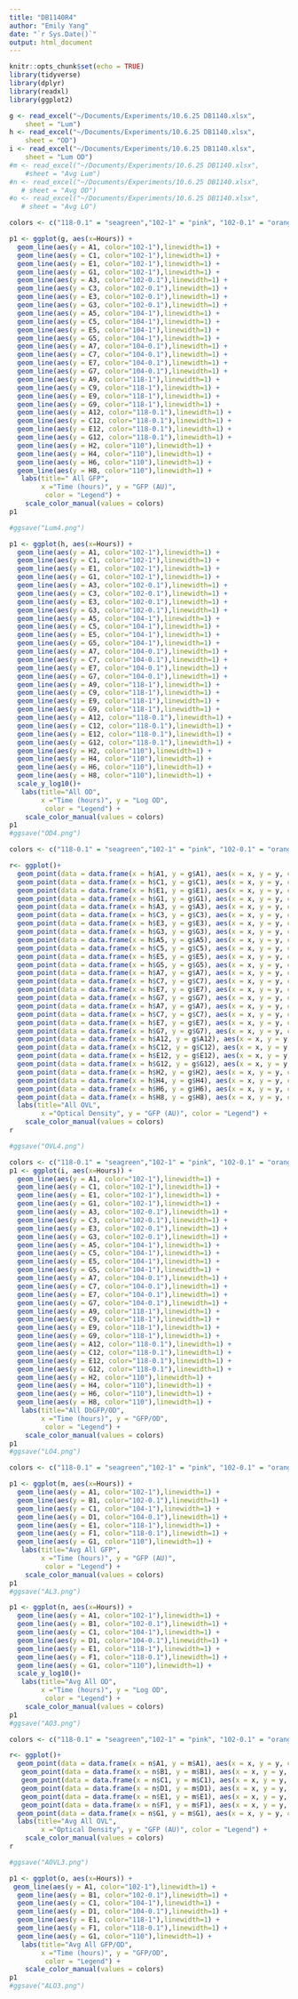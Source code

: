 ```yaml
---
title: "DB1140R4"
author: "Emily Yang"
date: "`r Sys.Date()`"
output: html_document
---
```


```r
knitr::opts_chunk$set(echo = TRUE)
library(tidyverse)
library(dplyr)
library(readxl)
library(ggplot2)

g <- read_excel("~/Documents/Experiments/10.6.25 DB1140.xlsx", 
    sheet = "Lum")
h <- read_excel("~/Documents/Experiments/10.6.25 DB1140.xlsx", 
    sheet = "OD")
i <- read_excel("~/Documents/Experiments/10.6.25 DB1140.xlsx", 
    sheet = "Lum OD")
#m <- read_excel("~/Documents/Experiments/10.6.25 DB1140.xlsx", 
    #sheet = "Avg Lum")
#n <- read_excel("~/Documents/Experiments/10.6.25 DB1140.xlsx", 
   # sheet = "Avg OD")
#o <- read_excel("~/Documents/Experiments/10.6.25 DB1140.xlsx", 
   # sheet = "Avg LO")

```

```r

colors <- c("118-0.1" = "seagreen","102-1" = "pink", "102-0.1" = "orange", "104-1" = "lightblue", "104-0.1" = "purple", "110" = "cyan", "118-1" ="salmon")

p1 <- ggplot(g, aes(x=Hours)) + 
  geom_line(aes(y = A1, color="102-1"),linewidth=1) +
  geom_line(aes(y = C1, color="102-1"),linewidth=1) +
  geom_line(aes(y = E1, color="102-1"),linewidth=1) +
  geom_line(aes(y = G1, color="102-1"),linewidth=1) +
  geom_line(aes(y = A3, color="102-0.1"),linewidth=1) +
  geom_line(aes(y = C3, color="102-0.1"),linewidth=1) +
  geom_line(aes(y = E3, color="102-0.1"),linewidth=1) +
  geom_line(aes(y = G3, color="102-0.1"),linewidth=1) +
  geom_line(aes(y = A5, color="104-1"),linewidth=1) +
  geom_line(aes(y = C5, color="104-1"),linewidth=1) +
  geom_line(aes(y = E5, color="104-1"),linewidth=1) +
  geom_line(aes(y = G5, color="104-1"),linewidth=1) +
  geom_line(aes(y = A7, color="104-0.1"),linewidth=1) +
  geom_line(aes(y = C7, color="104-0.1"),linewidth=1) +
  geom_line(aes(y = E7, color="104-0.1"),linewidth=1) +
  geom_line(aes(y = G7, color="104-0.1"),linewidth=1) +
  geom_line(aes(y = A9, color="118-1"),linewidth=1) +
  geom_line(aes(y = C9, color="118-1"),linewidth=1) +
  geom_line(aes(y = E9, color="118-1"),linewidth=1) +
  geom_line(aes(y = G9, color="118-1"),linewidth=1) +
  geom_line(aes(y = A12, color="118-0.1"),linewidth=1) +
  geom_line(aes(y = C12, color="118-0.1"),linewidth=1) +
  geom_line(aes(y = E12, color="118-0.1"),linewidth=1) +
  geom_line(aes(y = G12, color="118-0.1"),linewidth=1) +
  geom_line(aes(y = H2, color="110"),linewidth=1) +
  geom_line(aes(y = H4, color="110"),linewidth=1) +
  geom_line(aes(y = H6, color="110"),linewidth=1) +
  geom_line(aes(y = H8, color="110"),linewidth=1) +
   labs(title=" All GFP",
        x ="Time (hours)", y = "GFP (AU)",
         color = "Legend") +
    scale_color_manual(values = colors)
p1

#ggsave("Lum4.png")

p1 <- ggplot(h, aes(x=Hours)) + 
  geom_line(aes(y = A1, color="102-1"),linewidth=1) +
  geom_line(aes(y = C1, color="102-1"),linewidth=1) +
  geom_line(aes(y = E1, color="102-1"),linewidth=1) +
  geom_line(aes(y = G1, color="102-1"),linewidth=1) +
  geom_line(aes(y = A3, color="102-0.1"),linewidth=1) +
  geom_line(aes(y = C3, color="102-0.1"),linewidth=1) +
  geom_line(aes(y = E3, color="102-0.1"),linewidth=1) +
  geom_line(aes(y = G3, color="102-0.1"),linewidth=1) +
  geom_line(aes(y = A5, color="104-1"),linewidth=1) +
  geom_line(aes(y = C5, color="104-1"),linewidth=1) +
  geom_line(aes(y = E5, color="104-1"),linewidth=1) +
  geom_line(aes(y = G5, color="104-1"),linewidth=1) +
  geom_line(aes(y = A7, color="104-0.1"),linewidth=1) +
  geom_line(aes(y = C7, color="104-0.1"),linewidth=1) +
  geom_line(aes(y = E7, color="104-0.1"),linewidth=1) +
  geom_line(aes(y = G7, color="104-0.1"),linewidth=1) +
  geom_line(aes(y = A9, color="118-1"),linewidth=1) +
  geom_line(aes(y = C9, color="118-1"),linewidth=1) +
  geom_line(aes(y = E9, color="118-1"),linewidth=1) +
  geom_line(aes(y = G9, color="118-1"),linewidth=1) +
  geom_line(aes(y = A12, color="118-0.1"),linewidth=1) +
  geom_line(aes(y = C12, color="118-0.1"),linewidth=1) +
  geom_line(aes(y = E12, color="118-0.1"),linewidth=1) +
  geom_line(aes(y = G12, color="118-0.1"),linewidth=1) +
  geom_line(aes(y = H2, color="110"),linewidth=1) +
  geom_line(aes(y = H4, color="110"),linewidth=1) +
  geom_line(aes(y = H6, color="110"),linewidth=1) +
  geom_line(aes(y = H8, color="110"),linewidth=1) +
  scale_y_log10()+
   labs(title="All OD",
        x ="Time (hours)", y = "Log OD",
         color = "Legend") +
    scale_color_manual(values = colors)
p1
#ggsave("OD4.png")
```

```r
colors <- c("118-0.1" = "seagreen","102-1" = "pink", "102-0.1" = "orange", "104-1" = "lightblue", "104-0.1" = "purple", "110" = "cyan", "118-1" ="salmon")

r<- ggplot()+ 
  geom_point(data = data.frame(x = h$A1, y = g$A1), aes(x = x, y = y, color="102-1"))+
  geom_point(data = data.frame(x = h$C1, y = g$C1), aes(x = x, y = y, color="102-1"))+
  geom_point(data = data.frame(x = h$E1, y = g$E1), aes(x = x, y = y, color="102-1"))+
  geom_point(data = data.frame(x = h$G1, y = g$G1), aes(x = x, y = y, color="102-1"))+  
  geom_point(data = data.frame(x = h$A3, y = g$A3), aes(x = x, y = y, color="102-0.1"))+
  geom_point(data = data.frame(x = h$C3, y = g$C3), aes(x = x, y = y, color="102-0.1"))+
  geom_point(data = data.frame(x = h$E3, y = g$E3), aes(x = x, y = y, color="102-0.1"))+
  geom_point(data = data.frame(x = h$G3, y = g$G3), aes(x = x, y = y, color="102-0.1"))+
  geom_point(data = data.frame(x = h$A5, y = g$A5), aes(x = x, y = y, color="104-1"))+
  geom_point(data = data.frame(x = h$C5, y = g$C5), aes(x = x, y = y, color="104-1"))+
  geom_point(data = data.frame(x = h$E5, y = g$E5), aes(x = x, y = y, color="104-1"))+
  geom_point(data = data.frame(x = h$G5, y = g$G5), aes(x = x, y = y, color="104-1"))+
  geom_point(data = data.frame(x = h$A7, y = g$A7), aes(x = x, y = y, color="104-0.1"))+ 
  geom_point(data = data.frame(x = h$C7, y = g$C7), aes(x = x, y = y, color="104-0.1"))+
  geom_point(data = data.frame(x = h$E7, y = g$E7), aes(x = x, y = y, color="104-0.1"))+ 
  geom_point(data = data.frame(x = h$G7, y = g$G7), aes(x = x, y = y, color="104-0.1"))+
  geom_point(data = data.frame(x = h$A7, y = g$A7), aes(x = x, y = y, color="118-1"))+ 
  geom_point(data = data.frame(x = h$C7, y = g$C7), aes(x = x, y = y, color="118-1"))+
  geom_point(data = data.frame(x = h$E7, y = g$E7), aes(x = x, y = y, color="118-1"))+ 
  geom_point(data = data.frame(x = h$G7, y = g$G7), aes(x = x, y = y, color="118-1"))+
  geom_point(data = data.frame(x = h$A12, y = g$A12), aes(x = x, y = y, color="118-0.1"))+ 
  geom_point(data = data.frame(x = h$C12, y = g$C12), aes(x = x, y = y, color="118-0.1"))+ 
  geom_point(data = data.frame(x = h$E12, y = g$E12), aes(x = x, y = y, color="118-0.1"))+
  geom_point(data = data.frame(x = h$G12, y = g$G12), aes(x = x, y = y, color="118-0.1"))+
  geom_point(data = data.frame(x = h$H2, y = g$H2), aes(x = x, y = y, color="110"))+ 
  geom_point(data = data.frame(x = h$H4, y = g$H4), aes(x = x, y = y, color="110"))+ 
  geom_point(data = data.frame(x = h$H6, y = g$H6), aes(x = x, y = y, color="110"))+
  geom_point(data = data.frame(x = h$H8, y = g$H8), aes(x = x, y = y, color="110"))+
  labs(title="All OVL",
        x ="Optical Density", y = "GFP (AU)", color = "Legend") +
    scale_color_manual(values = colors)
r

#ggsave("OVL4.png")
```  

```r
colors <- c("118-0.1" = "seagreen","102-1" = "pink", "102-0.1" = "orange", "104-1" = "lightblue", "104-0.1" = "purple", "110" = "cyan", "118-1" ="salmon")
p1 <- ggplot(i, aes(x=Hours)) + 
  geom_line(aes(y = A1, color="102-1"),linewidth=1) +
  geom_line(aes(y = C1, color="102-1"),linewidth=1) +
  geom_line(aes(y = E1, color="102-1"),linewidth=1) +
  geom_line(aes(y = G1, color="102-1"),linewidth=1) +
  geom_line(aes(y = A3, color="102-0.1"),linewidth=1) +
  geom_line(aes(y = C3, color="102-0.1"),linewidth=1) +
  geom_line(aes(y = E3, color="102-0.1"),linewidth=1) +
  geom_line(aes(y = G3, color="102-0.1"),linewidth=1) +
  geom_line(aes(y = A5, color="104-1"),linewidth=1) +
  geom_line(aes(y = C5, color="104-1"),linewidth=1) +
  geom_line(aes(y = E5, color="104-1"),linewidth=1) +
  geom_line(aes(y = G5, color="104-1"),linewidth=1) +
  geom_line(aes(y = A7, color="104-0.1"),linewidth=1) +
  geom_line(aes(y = C7, color="104-0.1"),linewidth=1) +
  geom_line(aes(y = E7, color="104-0.1"),linewidth=1) +
  geom_line(aes(y = G7, color="104-0.1"),linewidth=1) +
  geom_line(aes(y = A9, color="118-1"),linewidth=1) +
  geom_line(aes(y = C9, color="118-1"),linewidth=1) +
  geom_line(aes(y = E9, color="118-1"),linewidth=1) +
  geom_line(aes(y = G9, color="118-1"),linewidth=1) +
  geom_line(aes(y = A12, color="118-0.1"),linewidth=1) +
  geom_line(aes(y = C12, color="118-0.1"),linewidth=1) +
  geom_line(aes(y = E12, color="118-0.1"),linewidth=1) +
  geom_line(aes(y = G12, color="118-0.1"),linewidth=1) +
  geom_line(aes(y = H2, color="110"),linewidth=1) +
  geom_line(aes(y = H4, color="110"),linewidth=1) +
  geom_line(aes(y = H6, color="110"),linewidth=1) +
  geom_line(aes(y = H8, color="110"),linewidth=1) +
   labs(title="All DbGFP/OD",
        x ="Time (hours)", y = "GFP/OD",
         color = "Legend") +
    scale_color_manual(values = colors)
p1
#ggsave("LO4.png")
```

```r

colors <- c("118-0.1" = "seagreen","102-1" = "pink", "102-0.1" = "orange", "104-1" = "lightblue", "104-0.1" = "purple", "110" = "cyan", "118-1" ="salmon")

p1 <- ggplot(m, aes(x=Hours)) + 
  geom_line(aes(y = A1, color="102-1"),linewidth=1) +
  geom_line(aes(y = B1, color="102-0.1"),linewidth=1) +
  geom_line(aes(y = C1, color="104-1"),linewidth=1) +
  geom_line(aes(y = D1, color="104-0.1"),linewidth=1) +
  geom_line(aes(y = E1, color="118-1"),linewidth=1) +
  geom_line(aes(y = F1, color="118-0.1"),linewidth=1) +
  geom_line(aes(y = G1, color="110"),linewidth=1) +
   labs(title="Avg All GFP",
        x ="Time (hours)", y = "GFP (AU)",
         color = "Legend") +
    scale_color_manual(values = colors)
p1
#ggsave("AL3.png")

p1 <- ggplot(n, aes(x=Hours)) + 
  geom_line(aes(y = A1, color="102-1"),linewidth=1) +
  geom_line(aes(y = B1, color="102-0.1"),linewidth=1) +
  geom_line(aes(y = C1, color="104-1"),linewidth=1) +
  geom_line(aes(y = D1, color="104-0.1"),linewidth=1) +
  geom_line(aes(y = E1, color="118-1"),linewidth=1) +
  geom_line(aes(y = F1, color="118-0.1"),linewidth=1) +
  geom_line(aes(y = G1, color="110"),linewidth=1) +
  scale_y_log10()+
   labs(title="Avg All OD",
        x ="Time (hours)", y = "Log OD",
         color = "Legend") +
    scale_color_manual(values = colors)
p1
#ggsave("AO3.png")
```

```r
colors <- c("118-0.1" = "seagreen","102-1" = "pink", "102-0.1" = "orange", "104-1" = "lightblue", "104-0.1" = "purple", "110" = "cyan", "118-1" ="salmon")

r<- ggplot()+ 
  geom_point(data = data.frame(x = n$A1, y = m$A1), aes(x = x, y = y, color="102-1"))+
   geom_point(data = data.frame(x = n$B1, y = m$B1), aes(x = x, y = y, color="102-0.1"))+
   geom_point(data = data.frame(x = n$C1, y = m$C1), aes(x = x, y = y, color="104-1"))+
   geom_point(data = data.frame(x = n$D1, y = m$D1), aes(x = x, y = y, color="104-0.1"))+
   geom_point(data = data.frame(x = n$E1, y = m$E1), aes(x = x, y = y, color="118-1"))+
   geom_point(data = data.frame(x = n$F1, y = m$F1), aes(x = x, y = y, color="118-0.1"))+
  geom_point(data = data.frame(x = n$G1, y = m$G1), aes(x = x, y = y, color="110"))+
  labs(title="Avg All OVL",
        x ="Optical Density", y = "GFP (AU)", color = "Legend") +
    scale_color_manual(values = colors)
r

#ggsave("AOVL3.png")
```  
```r
p1 <- ggplot(o, aes(x=Hours)) + 
 geom_line(aes(y = A1, color="102-1"),linewidth=1) +
  geom_line(aes(y = B1, color="102-0.1"),linewidth=1) +
  geom_line(aes(y = C1, color="104-1"),linewidth=1) +
  geom_line(aes(y = D1, color="104-0.1"),linewidth=1) +
  geom_line(aes(y = E1, color="118-1"),linewidth=1) +
  geom_line(aes(y = F1, color="118-0.1"),linewidth=1) +
  geom_line(aes(y = G1, color="110"),linewidth=1) +
   labs(title="Avg All GFP/OD",
        x ="Time (hours)", y = "GFP/OD",
         color = "Legend") +
    scale_color_manual(values = colors)
p1
#ggsave("ALO3.png")
```
